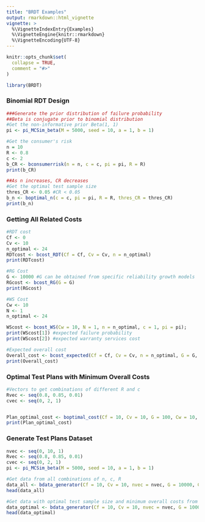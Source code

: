 ---
title: "BRDT Examples"
output: rmarkdown::html_vignette
vignette: >
  %\VignetteIndexEntry{Examples}
  %\VignetteEngine{knitr::rmarkdown}
  %\VignetteEncoding{UTF-8}
---

```{r, include = FALSE}
knitr::opts_chunk$set(
  collapse = TRUE,
  comment = "#>"
)
```

```{r setup}
library(BRDT)
```

### Binomial RDT Design 
```{r}
###Generate the prior distribution of failure probability
##Beta is conjugate prior to binomial distribution
#Get the non-informative prior Beta(1, 1)
pi <- pi_MCSim_beta(M = 5000, seed = 10, a = 1, b = 1)

#Get the consumer's risk
n = 10
R <- 0.8
c <- 2
b_CR <- bconsumerrisk(n = n, c = c, pi = pi, R = R)
print(b_CR)

##As n increases, CR decreases
#Get the optimal test sample size
thres_CR <- 0.05 #CR < 0.05
b_n <- boptimal_n(c = c, pi = pi, R = R, thres_CR = thres_CR)
print(b_n)
```

### Getting All Related Costs
```{r}
#RDT cost
Cf <- 0
Cv <- 10
n_optimal <- 24
RDTcost <- bcost_RDT(Cf = Cf, Cv = Cv, n = n_optimal)
print(RDTcost)

#RG Cost
G <- 10000 #G can be obtained from specific reliability growth models
RGcost <- bcost_RG(G = G)
print(RGcost)

#WS Cost
Cw <- 10
N <- 1
n_optimal <- 24 

WScost <- bcost_WS(Cw = 10, N = 1, n = n_optimal, c = 1, pi = pi);
print(WScost[1]) #expected failure probability
print(WScost[2]) #expected warranty services cost

#Expected overall cost
Overall_cost <- bcost_expected(Cf = Cf, Cv = Cv, n = n_optimal, G = G, Cw = Cw, N = N, c = c, pi = pi)
print(Overall_cost)
```

### Optimal Test Plans with Minimum Overall Costs
```{r}
#Vectors to get combinations of different R and c
Rvec <- seq(0.8, 0.85, 0.01)
cvec <- seq(0, 2, 1)


Plan_optimal_cost <- boptimal_cost(Cf = 10, Cv = 10, G = 100, Cw = 10, N = 100, Rvec = Rvec, cvec = cvec, pi = pi, thres_CR = 0.5)
print(Plan_optimal_cost)
```

### Generate Test Plans Dataset
```{r}
nvec <- seq(0, 10, 1)
Rvec <- seq(0.8, 0.85, 0.01)
cvec <- seq(0, 2, 1)
pi <- pi_MCSim_beta(M = 5000, seed = 10, a = 1, b = 1)

#Get data from all combinations of n, c, R
data_all <- bdata_generator(Cf = 10, Cv = 10, nvec = nvec, G = 10000, Cw = 10, N = 100, Rvec = Rvec, cvec = cvec, pi = pi, par = all(), option = c("all"), thres_CR = 0.05)
head(data_all)

#Get data with optimal test sample size and minimum overall costs from all combinations of c, R
data_optimal <- bdata_generator(Cf = 10, Cv = 10, nvec = nvec, G = 10000, Cw = 10, N = 100, Rvec = Rvec, cvec = cvec, pi = pi, par = all(), option = c("optimal"), thres_CR = 0.05)
head(data_optimal)
```

